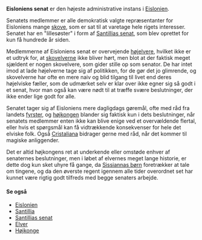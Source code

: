 {{title:Eisloniens senat}}
{{author:Laura Holmegaard}}
{{timestamp:2011-01-24T14:51:38Z}}
{{copyright:Eisloniens senat}}
'''Eisloniens senat''' er den højeste administrative instans i [[Eislonien]].

Senatets medlemmer er alle demokratisk valgte repræsentanter for Eisloniens mange [[skov|skove]], som er sat til at varetage hele rigets interesser. Senatet har en "lillesøster" i form af [[Santillias senat]], som blev oprettet for kun få hundrede år siden.

Medlemmerne af Eisloniens senat er overvejende [[højelver|højelvere]], hvilket ikke er et udtryk for, at [[skovelver|skovelverne]] ikke bliver hørt, men blot at der faktisk meget sjældent er nogen skovelvere, som gider stille op som senator. De har intet imod at lade højelverne tage sig af politikken, for de gør det jo glimrende, og skovelverne har ofte en mere naiv og blid tilgang til livet end deres højelviske fæller, som de udmærket selv er klar over ikke egner sig så godt i et senat, hvor man også kan være nødt til at træffe svære beslutninger, der ikke ender lige godt for alle.

Senatet tager sig af Eisloniens mere dagligdags gøremål, ofte med råd fra landets [[fyrste|fyrster]], og [[højkonge|højkongen]] blander sig faktisk kun i dets beslutninger, når senatets medlemmer enten ikke kan blive enige ved et overvældende flertal, eller hvis et spørgsmål kan få vidtrækkende konsekvenser for hele det elviske folk. Også [[Cristaliana]] bidrager gerne med råd, når det kommer til magiske anliggender.

Det er altid højkongens ret at underkende eller omstøde enhver af senaternes beslutninger, men i løbet af elvernes meget lange historie, er dette dog kun sket uhyre få gange, da [[Sissiannas børn]] foretrækker at tale om tingene, og da den øverste regent igennem alle tider overordnet set har kunnet være rigtig godt tilfreds med begge senaters arbejde.

====Se også====
*[[Eislonien]]
*[[Santillia]]
*[[Santillias senat]]
*[[Elver]]
*[[Højkonge]]